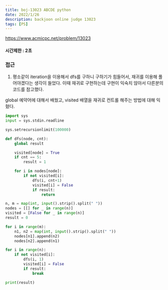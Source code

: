 ```yaml
---
title: boj-13023 ABCDE python
date: 2022/1/26
description: backjoon online judge 13023
tags: [PS]
---
```


https://www.acmicpc.net/problem/13023

#### 시간제한 : 2초

### 접근
1. 평소같이 iteration을 이용해서 dfs를 구하니 구하기가 힘들어서, 재귀를 이용해 풀어야겠다는 생각이 들었다.  이때 재귀로 구현하는데 구현이 익숙치 않아서 다른분의 코드를 참고했다.

global 예약어에 대해서 배웠고, visited 배열을 재귀로 컨트롤 해주는 방법에 대해 익혔다.
```python
import sys
input = sys.stdin.readline

sys.setrecursionlimit(100000)

def dfs(node, cnt):
    global result

    visited[node] = True
    if cnt == 5:
        result = 1

    for i in nodes[node]:
        if not visited[i]:
            dfs(i, cnt+1)
            visited[i] = False
            if result:
                return

n, m = map(int, input().strip().split(" "))
nodes = [[] for _ in range(n)]
visited = [False for _ in range(n)]
result = 0

for i in range(m):
    n1, n2 = map(int, input().strip().split(" "))
    nodes[n1].append(n2)
    nodes[n2].append(n1)

for i in range(n):
    if not visited[i]:
        dfs(i, 1)
        visited[i] = False
        if result:
            break

print(result)
```
